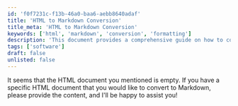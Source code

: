 ```yaml
---
id: 'f0f7231c-f13b-46a0-baa6-aebb8640adaf'
title: 'HTML to Markdown Conversion'
title_meta: 'HTML to Markdown Conversion'
keywords: ['html', 'markdown', 'conversion', 'formatting']
description: 'This document provides a comprehensive guide on how to convert HTML documents to Markdown format, including tips and best practices to ensure the integrity of the content during the conversion process.'
tags: ['software']
draft: false
unlisted: false
---
```

It seems that the HTML document you mentioned is empty. If you have a specific HTML document that you would like to convert to Markdown, please provide the content, and I'll be happy to assist you!













